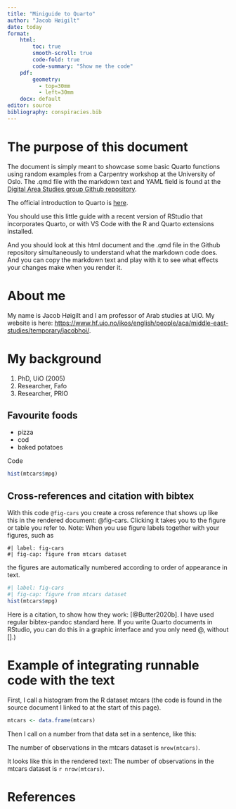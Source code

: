 ```yaml
---
title: "Miniguide to Quarto"
author: "Jacob Høigilt"
date: today
format: 
    html:
        toc: true
        smooth-scroll: true
        code-fold: true
        code-summary: "Show me the code"
    pdf:
        geometry: 
          - top=30mm
          - left=30mm
    docx: default
editor: source
bibliography: conspiracies.bib
---
```

# The purpose of this document
The document is simply meant to showcase some basic Quarto functions using random examples from a Carpentry workshop at the University of Oslo. The .qmd file with the markdown text and YAML field is found at the [Digital Area Studies group Github repository](https://github.com/ikos-dighum/ikos-dighum.github.io/blob/main/contents/miniguide_quarto.qmd).

The official introduction to Quarto is [here](https://quarto.org/docs/get-started/).

You should use this little guide with a recent version of RStudio that incorporates Quarto, or with VS Code with the R and Quarto extensions installed. 

And you should look at this html document and the .qmd file in the Github repository simultaneously to understand what the markdown code does. And you can copy the markdown text and play with it to see what effects your changes make when you render it.

# About me

My name is Jacob Høigilt and I am professor of Arab studies at UiO. My website is here: <https://www.hf.uio.no/ikos/english/people/aca/middle-east-studies/temporary/jacobhoi/>.

# My background

1.  PhD, UiO (2005)
2.  Researcher, Fafo
3.  Researcher, PRIO

## Favourite foods

-   pizza
-   cod
-   baked potatoes

Code

```r
hist(mtcars$mpg)
```

## Cross-references and citation with bibtex

With this code `@fig-cars` you create a cross reference that shows up like this in the rendered document: @fig-cars. Clicking it takes you to the figure or table you refer to. Note: When you use figure 
labels together with your figures, such as  
```
#| label: fig-cars
#| fig-cap: figure from mtcars dataset
``` 

the figures are automatically numbered according to order of appearance in text.

```r
#| label: fig-cars
#| fig-cap: figure from mtcars dataset
hist(mtcars$mpg)
```

Here is a citation, to show how they work: [@Butter2020b]. I have used regular bibtex-pandoc standard here. If you write Quarto documents in RStudio, you can do this in a graphic interface and you only need \@, without \[\].)

# Example of integrating runnable code with the text

First, I call a histogram from the R dataset mtcars (the code is found in the source document I linked to at the start of this page).

```r
mtcars <- data.frame(mtcars)
```

Then I  call on a number from that data set in a sentence, like this:

The number of observations in the mtcars dataset is `nrow(mtcars)`. 

It looks like this in the rendered text:
The number of observations in the mtcars dataset is `r nrow(mtcars)`.

# References
